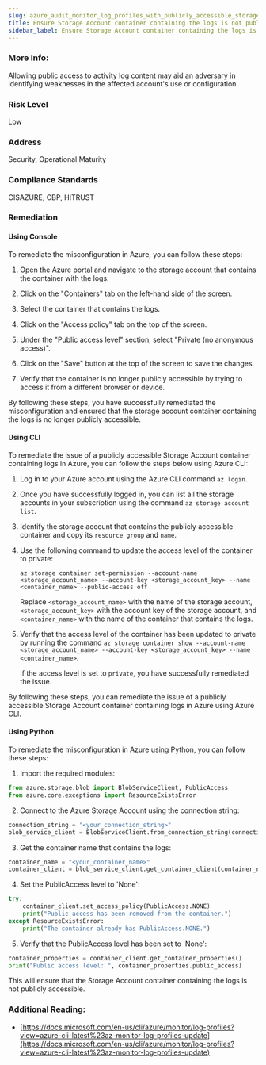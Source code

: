 ```yaml
---
slug: azure_audit_monitor_log_profiles_with_publicly_accessible_storage
title: Ensure Storage Account container containing the logs is not publicly accessible
sidebar_label: Ensure Storage Account container containing the logs is not publicly accessible
---
```


### More Info:

Allowing public access to activity log content may aid an adversary in identifying weaknesses in the affected account's use or configuration.

### Risk Level

Low

### Address

Security, Operational Maturity

### Compliance Standards

CISAZURE, CBP, HITRUST

### Remediation

#### Using Console

To remediate the misconfiguration in Azure, you can follow these steps:

1. Open the Azure portal and navigate to the storage account that contains the container with the logs.

2. Click on the "Containers" tab on the left-hand side of the screen.

3. Select the container that contains the logs.

4. Click on the "Access policy" tab on the top of the screen.

5. Under the "Public access level" section, select "Private (no anonymous access)".

6. Click on the "Save" button at the top of the screen to save the changes.

7. Verify that the container is no longer publicly accessible by trying to access it from a different browser or device.

By following these steps, you have successfully remediated the misconfiguration and ensured that the storage account container containing the logs is no longer publicly accessible.

#### Using CLI

To remediate the issue of a publicly accessible Storage Account container containing logs in Azure, you can follow the steps below using Azure CLI:

1. Log in to your Azure account using the Azure CLI command `az login`.

2. Once you have successfully logged in, you can list all the storage accounts in your subscription using the command `az storage account list`.

3. Identify the storage account that contains the publicly accessible container and copy its `resource group` and `name`.

4. Use the following command to update the access level of the container to private: 

   `az storage container set-permission --account-name <storage_account_name> --account-key <storage_account_key> --name <container_name> --public-access off`

   Replace `<storage_account_name>` with the name of the storage account, `<storage_account_key>` with the account key of the storage account, and `<container_name>` with the name of the container that contains the logs.

5. Verify that the access level of the container has been updated to private by running the command `az storage container show --account-name <storage_account_name> --account-key <storage_account_key> --name <container_name>`.

   If the access level is set to `private`, you have successfully remediated the issue. 

By following these steps, you can remediate the issue of a publicly accessible Storage Account container containing logs in Azure using Azure CLI.

#### Using Python

To remediate the misconfiguration in Azure using Python, you can follow these steps:

1. Import the required modules:

```python
from azure.storage.blob import BlobServiceClient, PublicAccess
from azure.core.exceptions import ResourceExistsError
```

2. Connect to the Azure Storage Account using the connection string:

```python
connection_string = "<your_connection_string>"
blob_service_client = BlobServiceClient.from_connection_string(connection_string)
```

3. Get the container name that contains the logs:

```python
container_name = "<your_container_name>"
container_client = blob_service_client.get_container_client(container_name)
```

4. Set the PublicAccess level to 'None':

```python
try:
    container_client.set_access_policy(PublicAccess.NONE)
    print("Public access has been removed from the container.")
except ResourceExistsError:
    print("The container already has PublicAccess.NONE.")
```

5. Verify that the PublicAccess level has been set to 'None':

```python
container_properties = container_client.get_container_properties()
print("Public access level: ", container_properties.public_access)
```

This will ensure that the Storage Account container containing the logs is not publicly accessible.


### Additional Reading:

- [https://docs.microsoft.com/en-us/cli/azure/monitor/log-profiles?view=azure-cli-latest%23az-monitor-log-profiles-update](https://docs.microsoft.com/en-us/cli/azure/monitor/log-profiles?view=azure-cli-latest%23az-monitor-log-profiles-update) 

